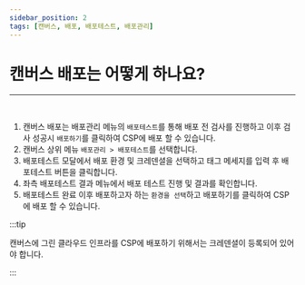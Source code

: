 ```yaml
---
sidebar_position: 2
tags: [캔버스, 배포, 배포테스트, 배포관리]
---
```



# 캔버스 배포는 어떻게 하나요?
<hr/>
<br />

1. 캔버스 배포는 배포관리 메뉴의 ```배포테스트```를 통해 배포 전 검사를 진행하고 이후 검사 성공시 ```배포하기```를 클릭하여 CSP에 배포 할 수 있습니다.
2. 캔버스 상위 메뉴 ```배포관리 > 배포테스트```를 선택합니다.
3. 배포테스트 모달에서 배포 환경 및 크레덴셜을 선택하고 태그 메세지를 입력 후 배포테스트 버튼을 클릭합니다.
4. 좌측 배포테스트 결과 메뉴에서 배포 테스트 진행 및 결과를 확인합니다.
5. 배포테스트 완료 이후 배포하고자 하는 ```환경을 선택```하고 배포하기를 클릭하여 CSP에 배포 할 수 있습니다.

:::tip

캔버스에 그린 클라우드 인프라를 CSP에 배포하기 위해서는 크레덴셜이 등록되어 있어야 합니다.

:::